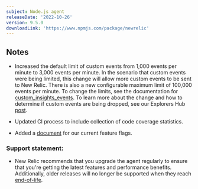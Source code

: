 ```yaml
---
subject: Node.js agent
releaseDate: '2022-10-26'
version: 9.5.0
downloadLink: 'https://www.npmjs.com/package/newrelic'
---
```


## Notes

* Increased the default limit of custom events from 1,000 events per minute to 3,000 events per minute. In the scenario that custom events were being limited, this change will allow more custom events to be sent to New Relic. There is also a new configurable maximum limit of 100,000 events per minute. To change the limits, see the documentation for [custom_insights_events](https://docs.newrelic.com/docs/apm/agents/nodejs-agent/installation-configuration/nodejs-agent-configuration#custom_events_max_samples_stored). To learn more about the change and how to determine if custom events are being dropped, see our Explorers Hub [post](https://discuss.newrelic.com/t/send-more-custom-events-with-the-latest-apm-agents/190497).

* Updated CI process to include collection of code coverage statistics.

* Added a [document](https://github.com/newrelic/node-newrelic/blob/main/documentation/feature-flags.md) for our current feature flags.


### Support statement:

* New Relic recommends that you upgrade the agent regularly to ensure that you're getting the latest features and performance benefits. Additionally, older releases will no longer be supported when they reach [end-of-life](/docs/using-new-relic/cross-product-functions/install-configure/notification-changes-new-relic-saas-features-distributed-software).
